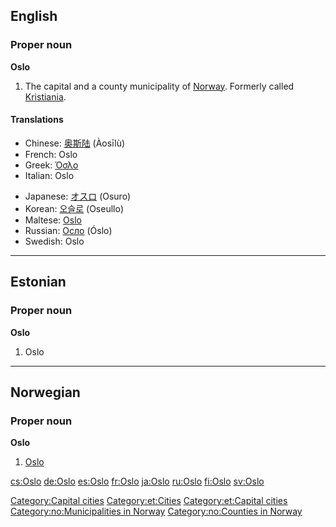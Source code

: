 {{wikipedia}}
==English==

===Proper noun===
'''Oslo'''
# The capital and a county municipality of [[Norway]].  Formerly called [[Kristiania]].

====Translations====
{{top}}
*Chinese: [[奥斯陆]] (Àosīlù)
*French: Oslo
*Greek: [[Όσλο]]
*Italian: Oslo {{f}}
{{mid}}
*Japanese: [[オスロ]] (Osuro)
*Korean: [[오슬로]] (Oseullo)
*Maltese: [[Oslo]]
*Russian: [[Осло]] (Óslo)
*Swedish: Oslo
{{bottom}}

[[Category:Capital cities]]


----

==Estonian==
===Proper noun===
'''Oslo'''

# Oslo

[[Category:et:Cities]]
[[Category:et:Capital cities]]

----

==Norwegian==

===Proper noun===
'''Oslo'''
# [[#English|Oslo]]

[[Category:no:Municipalities in Norway]]
[[Category:no:Counties in Norway]]

[[cs:Oslo]]
[[de:Oslo]]
[[es:Oslo]]
[[fr:Oslo]]
[[ja:Oslo]]
[[ru:Oslo]]
[[fi:Oslo]]
[[sv:Oslo]]